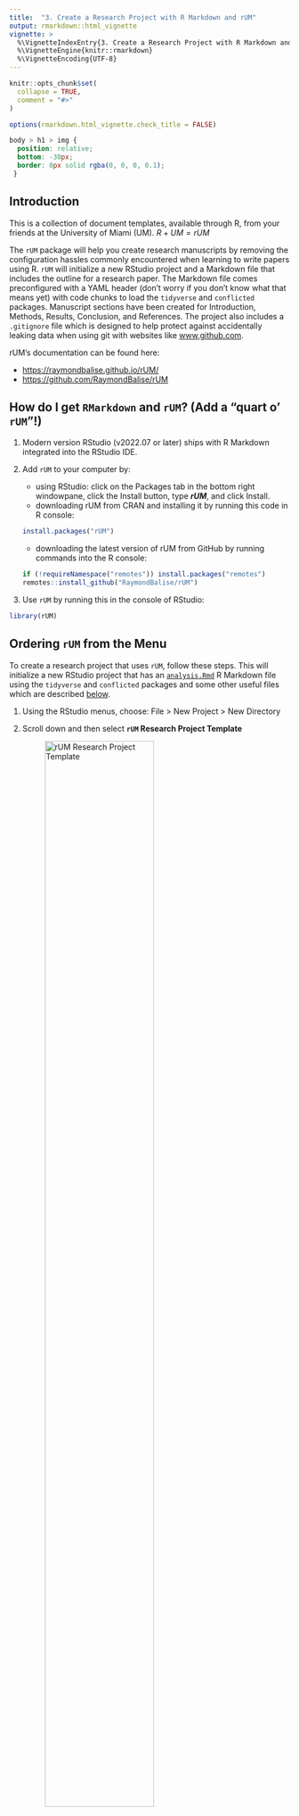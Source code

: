 ```yaml
---
title:  "3. Create a Research Project with R Markdown and rUM"
output: rmarkdown::html_vignette
vignette: >
  %\VignetteIndexEntry{3. Create a Research Project with R Markdown and rUM}
  %\VignetteEngine{knitr::rmarkdown}
  %\VignetteEncoding{UTF-8}
---
```


```r
knitr::opts_chunk$set(
  collapse = TRUE,
  comment = "#>"
)

options(rmarkdown.html_vignette.check_title = FALSE)
```

```css
body > h1 > img {
  position: relative;
  bottom: -30px;
  border: 0px solid rgba(0, 0, 0, 0.1);
 }
```

## Introduction
This is a collection of document templates, available through R, from your friends at the University of Miami (UM). $R+UM=rUM$

The `rUM` package will help you create research manuscripts by removing the configuration hassles commonly encountered when learning to write papers using R. `rUM` will initialize a new RStudio project and a Markdown file that includes the outline for a research paper. The Markdown file comes preconfigured with a YAML header (don't worry if you don't know what that means yet) with code chunks to load the `tidyverse` and `conflicted` packages. Manuscript sections have been created for Introduction, Methods, Results, Conclusion, and References. The project also includes a `.gitignore` file which is designed to help protect against accidentally leaking data when using git with websites like [www.github.com](https://github.com/).

rUM's documentation can be found here:

-   <https://raymondbalise.github.io/rUM/>
-   <https://github.com/RaymondBalise/rUM>

## How do I get `RMarkdown` and `rUM`? (Add a "quart o' `rUM`"!)

1.  Modern version RStudio (v2022.07 or later) ships with R Markdown integrated into the RStudio IDE.

2.  Add `rUM` to your computer by:

    -   using RStudio: click on the Packages tab in the bottom right windowpane, click the Install button, type ***rUM***, and click Install.
    -   downloading rUM from CRAN and installing it by running this code in R console:

    ``` r
    install.packages("rUM")
    ```

    -   downloading the latest version of rUM from GitHub by running commands into the R console:

    ``` r
    if (!requireNamespace("remotes")) install.packages("remotes")
    remotes::install_github("RaymondBalise/rUM")
    ```

3.  Use `rUM` by running this in the console of RStudio:

``` r
library(rUM)
```

## Ordering `rUM` from the Menu

To create a research project that uses `rUM`, follow these steps. This will initialize a new RStudio project that has an [`analysis.Rmd`](#fig:analysis_Rmd_file) R Markdown file using the `tidyverse` and `conflicted` packages and some other useful files which are described [below](#stuff).

1.  Using the RStudio menus, choose: File \> New Project \> New Directory

2.  Scroll down and then select **`rUM` Research Project Template**

    ![rUM Research Project Template](project_template.png){width=70%}

3.  Specify the location of where your research project will be saved

    ![Choose location to save your rUM project in RStudio](save_markdown_project_here.png){width=70%}
    

## Add `rUM` into an existing folder/directory that does not have an RStudio project.

What if you have already created a folder containing the important files for your project? Create a new project in your existing folder! This will now be your project directory (complete with a `.Rproj` file).

1.  Navigate to File \> New Project \> Existing Directory

2.  Specify the location of where your research project will be saved

    ![Existing project working directory window in RStudio](existing_directory.png){width=70%}
    
3.  Run the following script in your console:

``` r
# Change the text inside the quotes on the next line to indicate the path to your folder/directory.
PATH <- "~/Documents/blah"   

make_project(PATH, type = "R Markdown (analysis.Rmd)")
```

## After your `rUM` has been served

A new project directory has been created and it will be populated with [these files](#fig:created_rUM_markdown_files):

-   An aggressive `.gitignore` to help prevent the unintended sharing of sensitive study information or protected health information (PHI).
-   [`analysis.Rmd`](#fig:analysis_Rmd_file) is a Markdown template for writing your research project. It has a preconfigured YAML header; Introduction, Methods, Results, Conclusion, and Reference sections; and a code chunk to construct your bibliography using `knitr::write_bib()`.
-   An empty folder named `data`. This folder is listed within the `.gitignore`. That means that git should not track these files. This should help prevent data leakage but be sure to talk to a data security expert before sharing any biomedical projects on websites like GitHub.
-   A `.Rproj` file with the same name as your project folder.
-   Two text files, `packages.bib` and `references.bib`, which are used to hold details for your paper's bibliography. Refer to the Methods and References sections, respectively, within the [`analysis.Rmd`](#fig:analysis_Rmd_file) file for initial examples of how to add/use references.
-   [`the-new-england-journal-of-medicine.csl`](https://www.zotero.org/styles?q=id%3Athe-new-england-journal-of-medicine) is the citation style language (CSL) based on the *New England Journal of Medicine* requirements.

Newly created files:

```{=html}
<br>
<p id="fig:created_rUM_markdown_files" >
</p>
```    
![Display of newly created rUM project files in the RStudio Files pane](created_rUM_markdown_files.png){width=70%}
  
`analysis.Rmd`:

```{=html}
<br>
<p id="fig:analysis_Rmd_file" >
</p>
``` 
![Screenshot of analysis.qmd template structure using the visual editor layout](analysis_Rmd_file.jpg){width=80%}




## `rUM` infused Markdown headers

1. Navigate to File > New File > R Markdown

    ![Navigating the RStudio console to access R Markdown rUM headers](newfile_markdown.jpg){width=70%}

1. Select **From Template**

    ![RStudio menu window displaying to choose "html2 with rUM" to use the R Markdown headers](from_template.png){width=70%}

1. Choose a template:

* html2 with rUM
* html2 Details with rUM
* pdf2 showing LaTeX with rUM
* bookdown_site with rUM

This will create a new subdirectory in your current working directory with the same name as the name of the `.Rmd` file you specified. Within this directory, you will find the `analysis.Rmd` R Markdown file. For example, if you created an R Markdown file called `wrangle_cytometry_data.Rmd` with the steps above, then your current directory will now have a subdirectory called `wrangle_cytometry_data/` which will contain the file `wrangle_cytometry_data.Rmd` and any subsequent files from the knitting process (such as `.PDF`, `.html`, or `.docx` files created by knitting the R Markdown document).


### What are the headers

#### html2 with rUM
This is a basic web page

#### html2 Details with rUM
This is a basic web page with a table of contents

#### pdf2 showing LaTeX with rUM
PDF report where table and figures don’t float to other pages. Many thanks to [https://stackoverflow.com/questions/16626462/figure-position-in-markdown-when-converting-to-pdf-with-knitr-and-pandoc](https://stackoverflow.com/questions/16626462).

#### bookdown_site with rUM
A bookdown website with a good table of contents for a book




### Session

If you are new to R, ignore this.

```r
sessionInfo()
```

